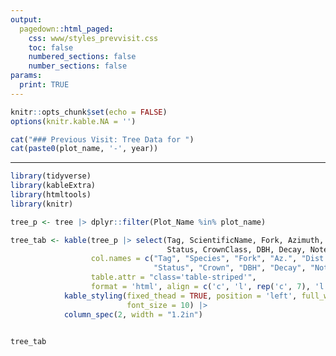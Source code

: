 ```yaml
---
output: 
  pagedown::html_paged:
    css: www/styles_prevvisit.css
    toc: false
    numbered_sections: false
    number_sections: false
params:
  print: TRUE
---
```

```r
knitr::opts_chunk$set(echo = FALSE)
options(knitr.kable.NA = '')
```

```r

cat("### Previous Visit: Tree Data for ")
cat(paste0(plot_name, '-', year))

```
<hr>

```r
library(tidyverse)
library(kableExtra)
library(htmltools)
library(knitr)

tree_p <- tree |> dplyr::filter(Plot_Name %in% plot_name) 

tree_tab <- kable(tree_p |> select(Tag, ScientificName, Fork, Azimuth, Distance,
                                   Status, CrownClass, DBH, Decay, Note),
                  col.names = c("Tag", "Species", "Fork", "Az.", "Dist.", 
                                "Status", "Crown", "DBH", "Decay", "Note"),
                  table.attr = "class='table-striped'",
                  format = 'html', align = c('c', 'l', rep('c', 7), 'l')) |> 
            kable_styling(fixed_thead = TRUE, position = 'left', full_width = TRUE, 
                          font_size = 10) |> 
            column_spec(2, width = "1.2in")
                

```

```r
tree_tab
```

